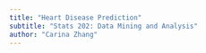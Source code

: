 ```yaml
---
title: "Heart Disease Prediction"
subtitle: "Stats 202: Data Mining and Analysis"
author: "Carina Zhang"
---
```


